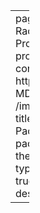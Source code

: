 ---
pagetitle: Projects | Rachel Bouwer
title: Projects
subtitle: "Still in progress..."
listing:
  contents:
    - path: https://github.com/UBC-MDS/PyXplor
      image: /images/pyxplor_logo.png
      title: "PyXplor Python Package"
      description: "A package for simplifying the EDA of different data types!"
  type: grid
  feed: true
  fields: [image, title, description]

---